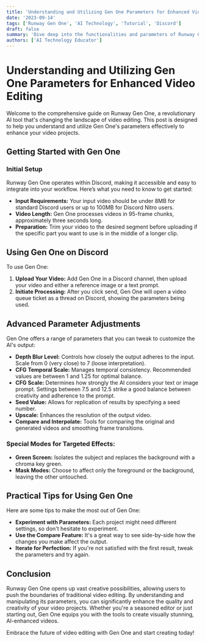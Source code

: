 ```yaml
---
title: 'Understanding and Utilizing Gen One Parameters for Enhanced Video Editing'
date: '2023-09-14'
tags: ['Runway Gen One', 'AI Technology', 'Tutorial', 'Discord']
draft: false
summary: 'Dive deep into the functionalities and parameters of Runway Gen One, as explained in the orientation video. Learn how to optimize your video editing using this powerful AI tool on Discord.'
authors: ['AI Technology Educator']
---
```


# Understanding and Utilizing Gen One Parameters for Enhanced Video Editing

Welcome to the comprehensive guide on Runway Gen One, a revolutionary AI tool that's changing the landscape of video editing. This post is designed to help you understand and utilize Gen One's parameters effectively to enhance your video projects.

## Getting Started with Gen One

### Initial Setup

Runway Gen One operates within Discord, making it accessible and easy to integrate into your workflow. Here’s what you need to know to get started:

- **Input Requirements:** Your input video should be under 8MB for standard Discord users or up to 100MB for Discord Nitro users.
- **Video Length:** Gen One processes videos in 95-frame chunks, approximately three seconds long.
- **Preparation:** Trim your video to the desired segment before uploading if the specific part you want to use is in the middle of a longer clip.

## Using Gen One on Discord

To use Gen One:

1. **Upload Your Video:** Add Gen One in a Discord channel, then upload your video and either a reference image or a text prompt.
2. **Initiate Processing:** After you click send, Gen One will open a video queue ticket as a thread on Discord, showing the parameters being used.

## Advanced Parameter Adjustments

Gen One offers a range of parameters that you can tweak to customize the AI's output:

- **Depth Blur Level:** Controls how closely the output adheres to the input. Scale from 0 (very close) to 7 (loose interpretation).
- **CFG Temporal Scale:** Manages temporal consistency. Recommended values are between 1 and 1.25 for optimal balance.
- **CFG Scale:** Determines how strongly the AI considers your text or image prompt. Settings between 7.5 and 12.5 strike a good balance between creativity and adherence to the prompt.
- **Seed Value:** Allows for replication of results by specifying a seed number.
- **Upscale:** Enhances the resolution of the output video.
- **Compare and Interpolate:** Tools for comparing the original and generated videos and smoothing frame transitions.

### Special Modes for Targeted Effects:

- **Green Screen:** Isolates the subject and replaces the background with a chroma key green.
- **Mask Modes:** Choose to affect only the foreground or the background, leaving the other untouched.

## Practical Tips for Using Gen One

Here are some tips to make the most out of Gen One:

- **Experiment with Parameters:** Each project might need different settings, so don't hesitate to experiment.
- **Use the Compare Feature:** It's a great way to see side-by-side how the changes you make affect the output.
- **Iterate for Perfection:** If you're not satisfied with the first result, tweak the parameters and try again.

## Conclusion

Runway Gen One opens up vast creative possibilities, allowing users to push the boundaries of traditional video editing. By understanding and manipulating its parameters, you can significantly enhance the quality and creativity of your video projects. Whether you're a seasoned editor or just starting out, Gen One equips you with the tools to create visually stunning, AI-enhanced videos.

Embrace the future of video editing with Gen One and start creating today!

